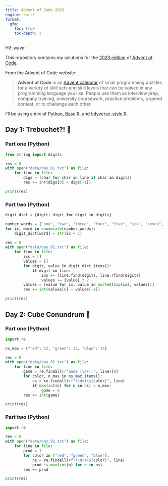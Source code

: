 ```yaml
---
title: Advent of Code 2023
engine: knitr
format:
  gfm:
    toc: true
    toc-depth: 2
---
```


Hi! :wave:

This repository contains my solutions for the [2023 edition](https://adventofcode.com/2023) of [Advent of Code](https://adventofcode.com).

From the Advent of Code website:

> **Advent of Code** is an [Advent calendar](https://en.wikipedia.org/wiki/Advent_calendar) of small programming puzzles for a variety of skill sets and skill levels that can be solved in any programming language you like.
> People use them as interview prep, company training, university coursework, practice problems, a speed contest, or to challenge each other.

I'll be using a mix of [Python](https://www.python.org), [Base R](https://www.r-project.org), and [tidyverse-style R](https://www.tidyverse.org).

## Day 1: Trebuchet?! 🚀

### Part one (Python)

```python
from string import digits

res = 0
with open("data/day_01.txt") as file:
    for line in file:
        digs = [char for char in line if char in digits]
        res += int(digs[0] + digs[-1])

print(res)
```

### Part two (Python)

```python
digit_dict = {digit: digit for digit in digits}

number_words = ["one", "two", "three", "four", "five", "six", "seven", "eight", "nine"]
for ix, word in enumerate(number_words):
    digit_dict[word] = str(ix + 1)

res = 0
with open("data/day_01.txt") as file:
    for line in file:
        ixs = []
        values = []
        for digit, value in digit_dict.items():
            if digit in line:
                ixs += [line.find(digit), line.rfind(digit)]
                values += [value] * 2
        values = [value for ix, value in sorted(zip(ixs, values))]
        res += int(values[0] + values[-1])

print(res)
```

## Day 2: Cube Conundrum 🧊

### Part one (Python)

```python
import re

ns_max = {"red": 12, "green": 13, "blue": 14}

res = 0
with open("data/day_02.txt") as file:
    for line in file:
        game = re.findall(r"Game (\d+):", line)[0]
        for color, n_max in ns_max.items():
            ns = re.findall(rf"(\d+)\s{color}", line)
            if max(int(n) for n in ns) > n_max:
                game = 0
        res += int(game)

print(res)
```

### Part two (Python)

```python
import re

res = 0
with open("data/day_02.txt") as file:
    for line in file:
        prod = 1
        for color in ["red", "green", "blue"]:
            ns = re.findall(rf"(\d+)\s{color}", line)
            prod *= max(int(n) for n in ns)
        res += prod

print(res)
```
